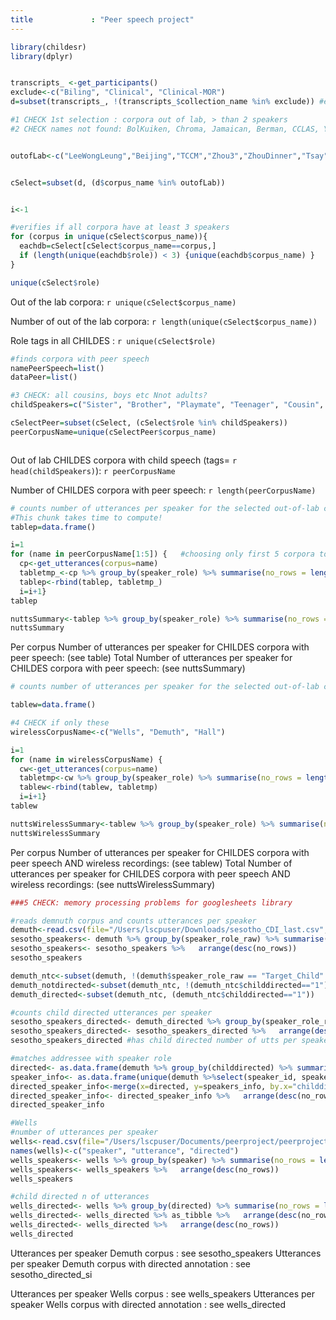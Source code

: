 ```yaml
---
title             : "Peer speech project"
---
```


```r
library(childesr)
library(dplyr)


transcripts_ <-get_participants()
exclude<-c("Biling", "Clinical", "Clinical-MOR")
d=subset(transcripts_, !(transcripts_$collection_name %in% exclude)) #exclude bilingual and clinical studies

#1 CHECK 1st selection : corpora out of lab, > than 2 speakers
#2 CHECK names not found: BolKuiken, Chroma, Jamaican, Berman, CCLAS, Yamaguchi, Paris, Goadrose, Tsay, Zhou3


outofLab<-c("LeeWongLeung","Beijing","TCCM","Zhou3","ZhouDinner","Tsay", "Jakarta", "Jiwon", "Ryu", "Bloom70", "Braunwald", "Brown", "Clark", "Gleason",  "Hall", "Kuczaj", "Post", "Sachs", "Snow", "Suppes", "Valian","Providence", "Champaud", "Geneva","Goadrose", "Leveille", "Paris", "Pauline", "Yamaguchi", "York", "Caroline", "Leo", "Miller", "Rigol","Wagner", "Plunkett", "Kari", "Ringstad", "Aguirre", "Linaza", "LlinasOjea", "Marrero", "Nieva", "OreaPine", "Ornat", "Romero", "Vila","Soto", "CCLAS", "Argus", "Kohler", "Korgesaar", "Vija", "Zupping", "Family", "Samadi", "Doukas", "BatEl", "Berman", "Levy", "Ravid", "Bodor", "Reger", "Jamaican", "Demuth", "Narasimhan", "Gaeltacht", "Wijnen", "Utrecht", "Stellenbosch", "Belfast", "Forrester", "Lara", "Wells", "Hamasaki", "Ishii", "MiiPro", "Miyata", "Jordina", "Julia", "MireiaEvaPascual", "SerraSole", "Antelmi", "Calambrone", "Klammler", "Roma", "Florianopolis", "Santos", "Avram", "Kovacevic", "Chroma", "Protassova", "Tanja", "SCECL", "BSF", "BolKuiken", "Thomas", "MPI-EVA-Manchester", "Beek") 


cSelect=subset(d, (d$corpus_name %in% outofLab))


i<-1

#verifies if all corpora have at least 3 speakers
for (corpus in unique(cSelect$corpus_name)){
  eachdb=cSelect[cSelect$corpus_name==corpus,]
  if (length(unique(eachdb$role)) < 3) {unique(eachdb$corpus_name) }
}

unique(cSelect$role)
```
Out of the  lab corpora: 
 `r unique(cSelect$corpus_name)` 
 
Number of out of  the lab corpora:  `r length(unique(cSelect$corpus_name))` 

Role tags in all CHILDES : `r unique(cSelect$role) `

```r
#finds corpora with peer speech
namePeerSpeech=list()
dataPeer=list()

#3 CHECK: all cousins, boys etc Nnot adults?
childSpeakers=c("Sister", "Brother", "Playmate", "Teenager", "Cousin", "Child", "Girl", "Sibling", "Boy")

cSelectPeer=subset(cSelect, (cSelect$role %in% childSpeakers))
peerCorpusName=unique(cSelectPeer$corpus_name)



```
Out of lab CHILDES corpora with child speech (tags= `r head(childSpeakers)`):  `r peerCorpusName` 

Number of CHILDES corpora with peer speech: `r length(peerCorpusName)`

```r
# counts number of utterances per speaker for the selected out-of-lab corpora
#This chunk takes time to compute!
tablep=data.frame()

i=1
for (name in peerCorpusName[1:5]) {   #choosing only first 5 corpora to have it compile faster! 
  cp<-get_utterances(corpus=name)
  tabletmp_<-cp %>% group_by(speaker_role) %>% summarise(no_rows = length(speaker_role))
  tablep<-rbind(tablep, tabletmp_)
  i=i+1}
tablep

nuttsSummary<-tablep %>% group_by(speaker_role) %>% summarise(no_rows = sum(no_rows))
nuttsSummary


```

Per corpus Number of utterances per speaker for CHILDES corpora with peer speech: (see table)
Total Number of utterances per speaker for CHILDES corpora with peer speech: (see nuttsSummary)

```r
# counts number of utterances per speaker for the selected out-of-lab corpora with wireless recordings

tablew=data.frame()

#4 CHECK if only these
wirelessCorpusName<-c("Wells", "Demuth", "Hall")

i=1
for (name in wirelessCorpusName) {
  cw<-get_utterances(corpus=name)
  tabletmp<-cw %>% group_by(speaker_role) %>% summarise(no_rows = length(speaker_role))
  tablew<-rbind(tablew, tabletmp)
  i=i+1}
tablew

nuttsWirelessSummary<-tablew %>% group_by(speaker_role) %>% summarise(no_rows = sum(no_rows))
nuttsWirelessSummary
```

Per corpus Number of utterances per speaker for CHILDES corpora with peer speech AND wireless recordings: (see tablew)
Total Number of utterances per speaker for CHILDES corpora with peer speech AND wireless recordings: (see nuttsWirelessSummary)



```r

###5 CHECK: memory processing problems for googlesheets library

#reads demnuth corpus and counts utterances per speaker
demuth<-read.csv(file="/Users/lscpuser/Downloads/sesotho_CDI_last.csv", header=TRUE)
sesotho_speakers<- demuth %>% group_by(speaker_role_raw) %>% summarise(no_rows = length(speaker_role_raw))
sesotho_speakers<- sesotho_speakers %>%   arrange(desc(no_rows))
sesotho_speakers

demuth_ntc<-subset(demuth, !(demuth$speaker_role_raw == "Target_Child" ))
demuth_notdirected<-subset(demuth_ntc, !(demuth_ntc$childdirected=="1"))
demuth_directed<-subset(demuth_ntc, (demuth_ntc$childdirected=="1"))

#counts child directed utterances per speaker
sesotho_speakers_directed<- demuth_directed %>% group_by(speaker_role_raw) %>% summarise(no_rows = length(speaker_role_raw))
sesotho_speakers_directed<- sesotho_speakers_directed %>%   arrange(desc(no_rows))
sesotho_speakers_directed #has child directed number of utts per speaker

#matches addressee with speaker role
directed<- as.data.frame(demuth %>% group_by(childdirected) %>% summarise(no_rows = length(childdirected)))
speaker_info<- as.data.frame(unique(demuth %>%select(speaker_id, speaker_role_raw, speaker_age, speaker_gender)))
directed_speaker_info<-merge(x=directed, y=speakers_info, by.x="childdirected", by.y="speaker_id", all.x=TRUE, sort=TRUE)
directed_speaker_info<- directed_speaker_info %>%   arrange(desc(no_rows))
directed_speaker_info

#Wells
#number of utterances per speaker
wells<-read.csv(file="/Users/lscpuser/Documents/peerproject/peerproject/output2.csv", header=FALSE, sep=";")
names(wells)<-c("speaker", "utterance", "directed")
wells_speakers<- wells %>% group_by(speaker) %>% summarise(no_rows = length(speaker))
wells_speakers<- wells_speakers %>%   arrange(desc(no_rows))
wells_speakers

#child directed n of utterances
wells_directed<- wells %>% group_by(directed) %>% summarise(no_rows = length(directed))
wells_directed<- wells_directed %>% as_tibble %>%   arrange(desc(no_rows))
wells_directed<- wells_directed %>%   arrange(desc(no_rows))
wells_directed


```

Utterances per speaker Demuth corpus : see sesotho_speakers
Utterances per speaker Demuth corpus with  directed annotation : see sesotho_directed_si

Utterances per speaker Wells corpus  : see wells_speakers
Utterances per speaker Wells corpus with directed  annotation : see wells_directed


